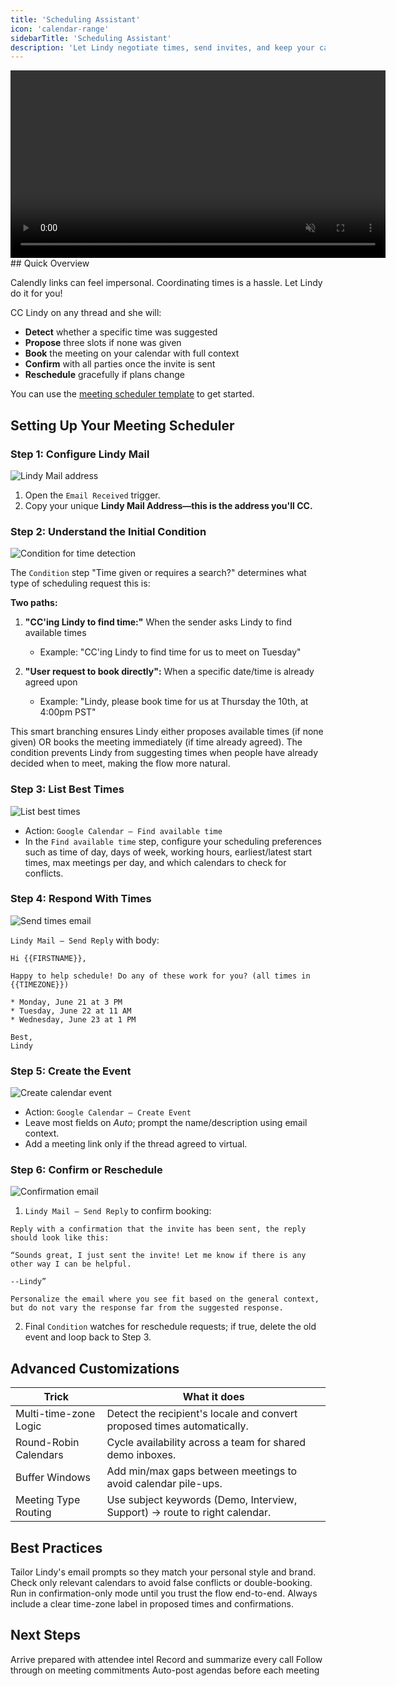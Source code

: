 ```yaml
---
title: 'Scheduling Assistant'
icon: 'calendar-range'
sidebarTitle: 'Scheduling Assistant'
description: 'Let Lindy negotiate times, send invites, and keep your calendar tidy.'
---
```


<div style={{ display: 'flex', justifyContent: 'center', margin: '2rem 0' }}>
  <div className="video-card">
    <video
      src="https://lindyfiles.nyc3.cdn.digitaloceanspaces.com/triggers.mp4"
      width="600"
      autoPlay
      muted
      loop
      playsInline
      style={{ display: 'block', width: '100%', borderRadius: '16px' }}
    />
  </div>
</div>
## Quick Overview

Calendly links can feel impersonal. Coordinating times is a hassle. Let Lindy do it for you!

CC Lindy on any thread and she will:

- **Detect** whether a specific time was suggested  
- **Propose** three slots if none was given  
- **Book** the meeting on your calendar with full context  
- **Confirm** with all parties once the invite is sent  
- **Reschedule** gracefully if plans change  

You can use the [meeting scheduler template](https://chat.lindy.ai/home/?templateId=68755951168421e8baec59fd) to get started.

## Setting Up Your Meeting Scheduler

### Step 1: Configure Lindy Mail

<Frame>
  <img src="/lindy-brand-assets/meeting-scheduler-trigger.png" alt="Lindy Mail address" />
</Frame>

1. Open the `Email Received` trigger.  
2. Copy your unique **Lindy Mail Address—this is the address you'll CC.**  

### Step 2: Understand the Initial Condition

<Frame>
  <img src="/lindy-brand-assets/meeting-scheduler-condition.png" alt="Condition for time detection" />
</Frame>

The `Condition` step "Time given or requires a search?" determines what type of scheduling request this is:

**Two paths:**

1. **"CC'ing Lindy to find time:"** When the sender asks Lindy to find available times
   - Example: "CC'ing Lindy to find time for us to meet on Tuesday"

2. **"User request to book directly":** When a specific date/time is already agreed upon
   - Example: "Lindy, please book time for us at Thursday the 10th, at 4:00pm PST"

This smart branching ensures Lindy either proposes available times (if none given) OR books the meeting immediately (if time already agreed). The condition prevents Lindy from suggesting times when people have already decided when to meet, making the flow more natural.


### Step 3: List Best Times

<Frame>
  <img src="/lindy-brand-assets/meeting-scheduler-user-preferences.png" alt="List best times" />
</Frame>

* Action: `Google Calendar – Find available time`
* In the `Find available time` step, configure your scheduling preferences such as time of day, days of week, working hours, earliest/latest start times, max meetings per day, and which calendars to check for conflicts.

### Step 4: Respond With Times

<Frame>
  <img src="/lindy-brand-assets/meeting-scheduler-reply.png" alt="Send times email" />
</Frame>

`Lindy Mail – Send Reply` with body:

```
Hi {{FIRSTNAME}},

Happy to help schedule! Do any of these work for you? (all times in {{TIMEZONE}})

* Monday, June 21 at 3 PM
* Tuesday, June 22 at 11 AM
* Wednesday, June 23 at 1 PM

Best,
Lindy
```

### Step 5: Create the Event

<Frame>
  <img src="/lindy-brand-assets/meeting-scheduler-create-event.png" alt="Create calendar event" />
</Frame>

- Action: `Google Calendar – Create Event`  
- Leave most fields on *Auto*; prompt the name/description using email context.  
- Add a meeting link only if the thread agreed to virtual.

### Step 6: Confirm or Reschedule

<Frame>
  <img src="/lindy-brand-assets/meeting-scheduler-confirm-event.png" alt="Confirmation email" />
</Frame>

1. `Lindy Mail – Send Reply` to confirm booking:

```
Reply with a confirmation that the invite has been sent, the reply should look like this:

“Sounds great, I just sent the invite! Let me know if there is any other way I can be helpful.

--Lindy”

Personalize the email where you see fit based on the general context, but do not vary the response far from the suggested response.
```

2. Final `Condition` watches for reschedule requests; if true, delete the old event and loop back to Step 3.

## Advanced Customizations

| Trick                 | What it does                                                             |
|-----------------------|---------------------------------------------------------------------------|
| Multi-time-zone Logic | Detect the recipient's locale and convert proposed times automatically.  |
| Round-Robin Calendars | Cycle availability across a team for shared demo inboxes.                |
| Buffer Windows        | Add min/max gaps between meetings to avoid calendar pile-ups.            |
| Meeting Type Routing  | Use subject keywords (Demo, Interview, Support) → route to right calendar.|

## Best Practices

<AccordionGroup>
  <Accordion title="Keep Replies Human">
    Tailor Lindy's email prompts so they match your personal style and brand.
  </Accordion>
  
  <Accordion title="Limit Calendar Scope">
    Check only relevant calendars to avoid false conflicts or double-booking.
  </Accordion>
  
  <Accordion title="Test First Week">
    Run in confirmation-only mode until you trust the flow end-to-end.
  </Accordion>
  
  <Accordion title="Respect Time Zones">
    Always include a clear time-zone label in proposed times and confirmations.
  </Accordion>
</AccordionGroup>

## Next Steps

<CardGroup cols={2}>
  <Card title="Meeting Prep Brief" href="/tutorials/meeting-prep" icon="clipboard-list">
    Arrive prepared with attendee intel
  </Card>
  <Card title="Meeting Notetaker" href="/tutorials/meeting-notetaker" icon="file-alt">
    Record and summarize every call
  </Card>
  <Card title="Action Item Tracker" href="/tutorials/action-tracker" icon="check">
    Follow through on meeting commitments
  </Card>
  <Card title="Slack Agenda Bot" href="/tutorials/agenda-bot" icon="paper-plane">
    Auto-post agendas before each meeting
  </Card>
</CardGroup>